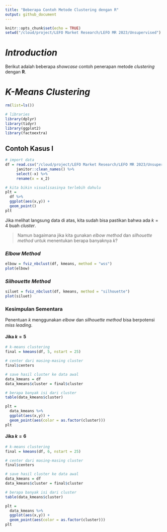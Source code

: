 ```yaml
---
title: "Beberapa Contoh Metode Clustering dengan R"
output: github_document
---
```


```r
knitr::opts_chunk$set(echo = TRUE)
setwd("/cloud/project/LEFO Market Research/LEFO MR 2023/Unsupervised")
```

# _Introduction_

Berikut adalah beberapa _showcase_ contoh penerapan metode _clustering_ dengan __R__.

# _K-Means Clustering_

```r
rm(list=ls())

# libraries
library(dplyr)
library(tidyr)
library(ggplot2)
library(factoextra)
```

## Contoh Kasus I

```r
# import data
df = read.csv("/cloud/project/LEFO Market Research/LEFO MR 2023/Unsupervised/k means/compact disks.csv") %>% 
     janitor::clean_names() %>%
     select(-x) %>%
     rename(x = x_2)

# kita bikin visualisasinya terlebih dahulu
plt = 
  df %>%
  ggplot(aes(x,y)) +
  geom_point()
plt

```

Jika melihat langsung data di atas, kita sudah bisa pastikan bahwa ada $k = 4$ buah _cluster_.

> Namun bagaimana jika kita gunakan _elbow method_ dan _silhouette method_ untuk menentukan berapa banyaknya $k$?

### _Elbow Method_

```r
elbow = fviz_nbclust(df, kmeans, method = "wss")
plot(elbow)
```

### _Silhouette Method_

```r
siluet = fviz_nbclust(df, kmeans, method = "silhouette")
plot(siluet)
```

### Kesimpulan Sementara

Penentuan $k$ menggunakan _elbow_ dan _silhouette method_ bisa berpotensi _miss leading_.

#### Jika $k=5$

```r
# k-means clustering
final = kmeans(df, 5, nstart = 25)

# center dari masing-masing cluster
final$centers

# save hasil cluster ke data awal
data_kmeans = df
data_kmeans$cluster = final$cluster

# berapa banyak isi dari cluster
table(data_kmeans$cluster)

plt = 
  data_kmeans %>%
  ggplot(aes(x,y)) +
  geom_point(aes(color = as.factor(cluster)))
plt

```

#### Jika $k=6$

```r
# k-means clustering
final = kmeans(df, 6, nstart = 25)

# center dari masing-masing cluster
final$centers

# save hasil cluster ke data awal
data_kmeans = df
data_kmeans$cluster = final$cluster

# berapa banyak isi dari cluster
table(data_kmeans$cluster)

plt = 
  data_kmeans %>%
  ggplot(aes(x,y)) +
  geom_point(aes(color = as.factor(cluster)))
plt

```












